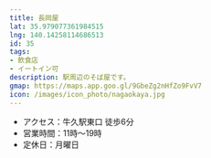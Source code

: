 ```yaml
---
title: 長岡屋
lat: 35.979077361984515
lng: 140.14258114686513
id: 35
tags:
- 飲食店
- イートイン可
description: 駅周辺のそば屋です。
gmap: https://maps.app.goo.gl/9GbeZg2nHfZo9FvV7
icon: /images/icon_photo/nagaokaya.jpg
---
```


<LinkedImage
  basename="nato_blooming/nagaokaya-men"
/>

- アクセス：牛久駅東口 徒歩6分
- 営業時間：11時～19時
- 定休日：月曜日

<LinkedImage
  basename="nato_blooming/nagaokaya-menu"
/>

<LinkedImage
  basename="nato_blooming/nagaokaya-overview"
/>
